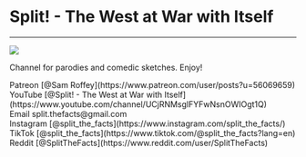 
# Split! - The West at War with Itself

---

<img src="https://yt3.ggpht.com/ytc/AAUvwnh1BcLZ9z1FADbBWugEfNT6_6jLl8M1Pi3RJzca=s176-c-k-c0x00ffffff-no-rj" />

Channel for parodies and comedic sketches. Enjoy!

<div>
  Patreon [@Sam Roffey](https://www.patreon.com/user/posts?u=56069659)
  <br />
  YouTube [@Split! - The West at War with
  Itself](https://www.youtube.com/channel/UCjRNMsglFYFwNsnOWIOgt1Q)
  <br />
  Email split.thefacts@gmail.com
  <br />
  Instagram [@split_the_facts](https://www.instagram.com/split_the_facts/)
  <br />
  TikTok [@split_the_facts](https://www.tiktok.com/@split_the_facts?lang=en)
  <br />
  Reddit [@SplitTheFacts](https://www.reddit.com/user/SplitTheFacts)
</div>

<MyForm />
